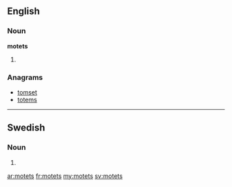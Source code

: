 ==English==

===Noun===
'''motets'''

# {{plural of|[[motet]]}}

===Anagrams===
* [[tomset#English|tomset]]
* [[totems#English|totems]]

----

==Swedish==

===Noun===
{{infl|sv|noun form}}

# {{sv-noun-form-def-gen|mot}}

[[ar:motets]]
[[fr:motets]]
[[my:motets]]
[[sv:motets]]